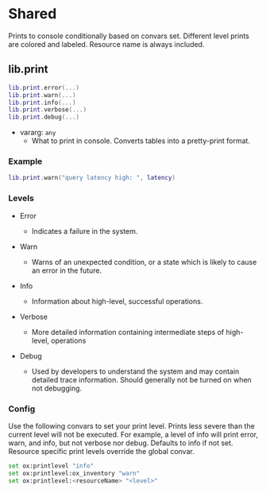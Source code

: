 
# Shared

Prints to console conditionally based on convars set. 
Different level prints are colored and labeled. 
Resource name is always included.

## lib.print

```lua
lib.print.error(...)
lib.print.warn(...)
lib.print.info(...)
lib.print.verbose(...)
lib.print.debug(...)
```

- vararg: `any`
  - What to print in console. Converts tables into a pretty-print format.

### Example

```lua
lib.print.warn("query latency high: ", latency)
```

### Levels

- Error
    - Indicates a failure in the system.

- Warn
    - Warns of an unexpected condition, or a state which is likely to cause an error in the future.

- Info
    - Information about high-level, successful operations.

- Verbose
    - More detailed information containing intermediate steps of high-level, operations

- Debug
    - Used by developers to understand the system and may contain detailed trace information.
Should generally not be turned on when not debugging.

### Config
Use the following convars to set your print level. Prints less severe than the current level will not be executed.
For example, a level of info will print error, warn, and info, but not verbose nor debug. Defaults to info if not set.
Resource specific print levels override the global convar.

```bash
set ox:printlevel "info"
set ox:printlevel:ox_inventory "warn"
set ox:printlevel:<resourceName> "<level>"
```
